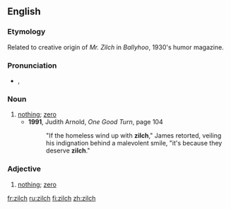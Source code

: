 ==English==
===Etymology===
Related to creative origin of ''Mr. Zilch'' in ''Ballyhoo'', 1930's humor magazine.

===Pronunciation===
* {{a|UK|US}} {{IPA|/zɪltʃ/}}, {{SAMPA|/zIltS/}}

===Noun===
{{en-noun|-}}

# [[nothing]]; [[zero]]
#* '''1991''', Judith Arnold, ''One Good Turn‎'', page 104
#*: "If the homeless wind up with '''zilch'''," James retorted, veiling his indignation behind a malevolent smile, "it's because they deserve '''zilch'''."

===Adjective===
{{en-adj|-}} <!-- Adjective, attributive noun, or pseudo-numeral? -->

# [[nothing]]; [[zero]]

[[fr:zilch]]
[[ru:zilch]]
[[fi:zilch]]
[[zh:zilch]]